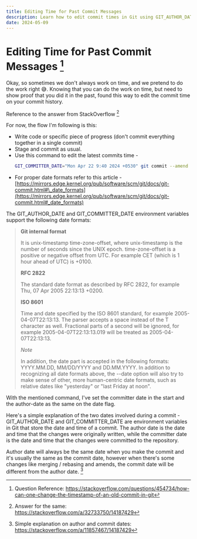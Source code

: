 ```yaml
---
title: Editing Time for Past Commit Messages
description: Learn how to edit commit times in Git using GIT_AUTHOR_DATE and GIT_COMMITTER_DATE. Follow this step-by-step guide to amend commit history with proper date formats.
date: 2024-05-09
---
```


# Editing Time for Past Commit Messages [^1]

Okay, so sometimes we don't always work on time, and we pretend to do the work right 😅. Knowing that you can do the work on time, but need to show proof that you did it in the past, found this way to edit the commit time on your commit history.

Reference to the answer from StackOverflow [^2]

For now, the flow I'm following is this:

- Write code or specific piece of progress (don't commit everything together in a single commit)
- Stage and commit as usual.
- Use this command to edit the latest commits time -
  ```bash
  GIT_COMMITTER_DATE="Mon Apr 22 9:40 2024 +0530" git commit --amend --date "Mon Apr 22 9:40 2024 +0530" --no-edit
  ```
- For proper date formats refer to this article - [https://mirrors.edge.kernel.org/pub/software/scm/git/docs/git-commit.html#\_date_formats](https://mirrors.edge.kernel.org/pub/software/scm/git/docs/git-commit.html#_date_formats)

The GIT_AUTHOR_DATE and GIT_COMMITTER_DATE environment variables support the following date formats:

> **Git internal format**
>
> It is unix-timestamp time-zone-offset, where unix-timestamp is the number of seconds since the UNIX epoch. time-zone-offset is a positive or negative offset from UTC. For example CET (which is 1 hour ahead of UTC) is +0100.
>
> **RFC 2822**
>
> The standard date format as described by RFC 2822, for example Thu, 07 Apr 2005 22:13:13 +0200.
>
> **ISO 8601**
>
> Time and date specified by the ISO 8601 standard, for example 2005-04-07T22:13:13. The parser accepts a space instead of the T character as well. Fractional parts of a second will be ignored, for example 2005-04-07T22:13:13.019 will be treated as 2005-04-07T22:13:13.
>
> _Note_
>
> In addition, the date part is accepted in the following formats: YYYY.MM.DD, MM/DD/YYYY and DD.MM.YYYY.
> In addition to recognizing all date formats above, the --date option will also try to make sense of other, more human-centric date formats, such as relative dates like "yesterday" or "last Friday at noon".

With the mentioned command, I've set the committer date in the start and the author-date as the same on the date flag.

Here's a simple explanation of the two dates involved during a commit - GIT_AUTHOR_DATE and GIT_COMMITTER_DATE are environment variables in Git that store the date and time of a commit. The author date is the date and time that the changes were originally written, while the committer date is the date and time that the changes were committed to the repository.

Author date will always be the same date when you make the commit and it's usually the same as the commit date, however when there's some changes like merging / rebasing and amends, the commit date will be different from the author date. [^3]

[^1]: Question Reference: https://stackoverflow.com/questions/454734/how-can-one-change-the-timestamp-of-an-old-commit-in-git

[^2]: Answer for the same: https://stackoverflow.com/a/32733750/14187429

[^3]: Simple explanation on author and commit dates: https://stackoverflow.com/a/11857467/14187429
